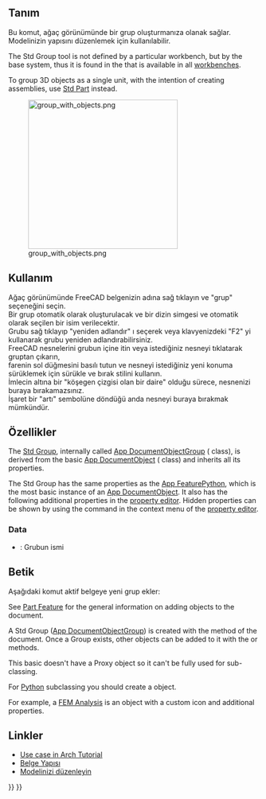 <languages/>

{{Docnav
|[[Part_DatumPoint|Part DatumPoint]]
|[[Std_LinkMake|LinkMake]]
|[[Std_Base|Std Base]]
|IconL=Part_DatumPoint.svg
|IconR=Std_LinkMake.svg
|IconC=Freecad.svg
}}

<div class="mw-translate-fuzzy">
{{GuiCommand/tr
|Name=Std Group
|Name/tr=Grup Oluştur
|MenuLocation=Ağaç görünüm → Belge üzerine sağ tıkla
|Workbenches=Hepsi
|Shortcut=
|SeeAlso=[[Draft_SelectGroup|Taslak grup seçme]], [[Draft_AddToGroup|Taslak gruba ekle]]
}}
</div>

<span id="Description"></span>
== Tanım ==

<div class="mw-translate-fuzzy">
Bu komut, ağaç görünümünde bir grup oluşturmanıza olanak sağlar. 
<br />
Modelinizin yapısını düzenlemek için kullanılabilir.
</div>

The Std Group tool is not defined by a particular workbench, but by the base system, thus it is found in the {{MenuCommand|structure toolbar}} that is available in all [[Workbenches|workbenches]].

To group 3D objects as a single unit, with the intention of creating assemblies, use [[Std_Part|Std Part]] instead.

<div class="mw-translate-fuzzy">
[[Image:group_with_objects.png|300px]]
</div>

{{Caption|Various elements inside Std Groups in the tree view.}}

<span id="Usage"></span>
<div class="mw-translate-fuzzy">
== Kullanım ==
</div>

<div class="mw-translate-fuzzy">
Ağaç görünümünde FreeCAD belgenizin adına sağ tıklayın ve "grup" seçeneğini seçin. 
<br />
Bir grup otomatik olarak oluşturulacak ve bir dizin simgesi ve otomatik olarak seçilen bir isim verilecektir. 
<br />
Grubu sağ tıklayıp "yeniden adlandır" ı seçerek veya klavyenizdeki "F2" yi kullanarak grubu yeniden adlandırabilirsiniz.
<br />
FreeCAD nesnelerini grubun içine itin veya istediğiniz nesneyi tıklatarak gruptan çıkarın, 
<br />
farenin sol düğmesini basılı tutun ve nesneyi istediğiniz yeni konuma sürüklemek için sürükle ve bırak stilini kullanın.
<br />
İmlecin altına bir "köşegen çizgisi olan bir daire" olduğu sürece, nesnenizi buraya bırakamazsınız. 
<br />
İşaret bir "artı" sembolüne döndüğü anda nesneyi buraya bırakmak mümkündür.
<br />
</div>

<span id="Properties"></span>
== Özellikler ==

The [[Std_Group|Std Group]], internally called [[App_DocumentObjectGroup|App DocumentObjectGroup]] ({{incode|App::DocumentObjectGroup}} class), is derived from the basic [[App_DocumentObject|App DocumentObject]] ({{incode|App::DocumentObject}} class) and inherits all its properties.

The Std Group has the same properties as the [[App_FeaturePython#Properties|App FeaturePython]], which is the most basic instance of an [[App_DocumentObject|App DocumentObject]]. It also has the following additional properties in the [[Property_editor|property editor]]. Hidden properties can be shown by using the {{MenuCommand|Show hidden}} command in the context menu of the [[Property_editor|property editor]].

=== Data ===

{{TitleProperty|Base}}

<div class="mw-translate-fuzzy">
*  {{PropertyData|Label}}: Grubun ismi
</div>

<span id="Scripting"></span>
== Betik ==

<div class="mw-translate-fuzzy">
Aşağıdaki komut aktif belgeye yeni grup ekler:
</div>

See [[Part_Feature|Part Feature]] for the general information on adding objects to the document.

A Std Group ([[App_DocumentObjectGroup|App DocumentObjectGroup]]) is created with the {{incode|addObject()}} method of the document. Once a Group exists, other objects can be added to it with the {{incode|addObject()}} or {{incode|addObjects()}} methods.

{{Code|code=
import FreeCAD as App

doc = App.newDocument()
group = App.ActiveDocument.addObject("App::DocumentObjectGroup", "Group")

obj1 = App.ActiveDocument.addObject("PartDesign::Body", "Body")
obj2 = App.ActiveDocument.addObject("Part::Box", "Box")

group.addObjects([obj1, obj2])
App.ActiveDocument.recompute()
}}

This basic {{incode|App::DocumentObjectGroup}} doesn't have a Proxy object so it can't be fully used for sub-classing.

For [[Python|Python]] subclassing you should create a {{incode|App::DocumentObjectGroupPython}} object.

{{Code|code=
import FreeCAD as App

doc = App.newDocument()
obj = App.ActiveDocument.addObject("App::DocumentObjectGroupPython", "Name")
obj.Label = "Custom label"
}}

For example, a [[FEM Analysis|FEM Analysis]] is an {{incode|App::DocumentObjectGroupPython}} object with a custom icon and additional properties.

<span id="Links"></span>
== Linkler ==

<div class="mw-translate-fuzzy">
* [[Arch tutorial#Organizing your model/tr|Use case in Arch Tutorial]]
* [[Document_structure/tr|Belge Yapısı]]
* [http://www.freecadweb.org/wiki/index.php?title=Arch_tutorial#Organizing_your_model Modelinizi düzenleyin]
</div>


{{Docnav
|[[Part_DatumPoint|Part DatumPoint]]
|[[Std_LinkMake|LinkMake]]
|[[Std_Base|Std Base]]
|IconL=Part_DatumPoint.svg
|IconR=Std_LinkMake.svg
|IconC=Freecad.svg
}}

{{Std_Base_navi{{#translation:}}}}
{{Userdocnavi{{#translation:}}}}